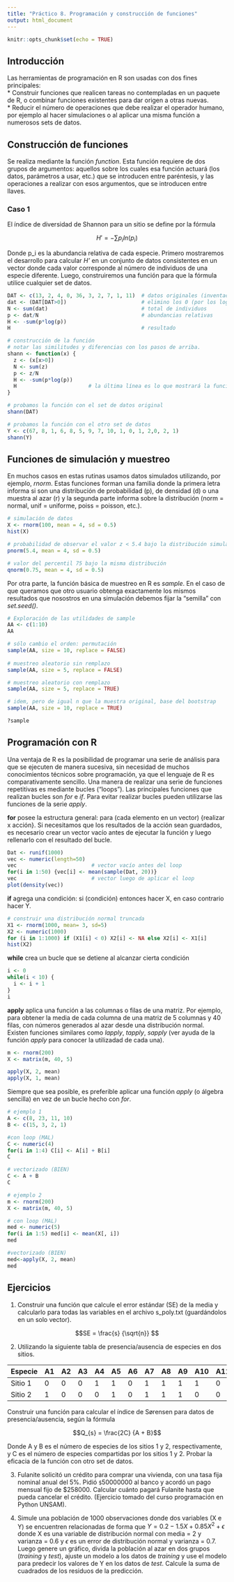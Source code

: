 ```yaml
---
title: "Práctico 8. Programación y construcción de funciones"
output: html_document
---
```


```r
knitr::opts_chunk$set(echo = TRUE)
```

## Introducción

Las herramientas de programación en R son usadas con dos fines principales:   
* Construir funciones que realicen tareas no contempladas en un paquete de R, o combinar funciones existentes para dar origen a otras nuevas.   
* Reducir el número de operaciones que debe realizar el operador humano, por ejemplo al hacer simulaciones o al aplicar una misma función a numerosos sets de datos.   

## Construcción de funciones

Se realiza mediante la función *function*. Esta función requiere de dos grupos de argumentos: aquellos sobre los cuales esa función actuará (los datos, parámetros a usar, etc.) que se introducen entre paréntesis, y las operaciones a realizar con esos argumentos, que se introducen entre llaves.   

### Caso 1
El índice de diversidad de Shannon para un sitio se define por la fórmula   

$$H' = - \sum{p_i ln(p_i)}$$   

Donde p_i es la abundancia relativa de cada especie.
Primero mostraremos el desarrollo para calcular *H'* en un conjunto de datos consistentes en un vector donde cada valor corresponde al número de individuos de una especie diferente. Luego, construiremos una función para que la fórmula utilice cualquier set de datos.  

```R
DAT <- c(13, 2, 4, 0, 36, 3, 2, 7, 1, 11)  # datos originales (inventados)
dat <- (DAT[DAT>0])                        # elimino los 0 (por los log)
N <- sum(dat)                              # total de individuos
p <- dat/N                                 # abundancias relativas
H <- -sum(p*log(p))
H                                          # resultado

# construcción de la función 
# notar las similitudes y diferencias con los pasos de arriba.
shann <- function(x) {
  z <- (x[x>0])
  N <- sum(z)
  p <- z/N
  H <- -sum(p*log(p))
  H                       # la última línea es lo que mostrará la función
}	

# probamos la función con el set de datos original
shann(DAT)

# probamos la función con el otro set de datos
Y <- c(67, 8, 1, 6, 8, 5, 9, 7, 10, 1, 0, 1, 2,0, 2, 1)
shann(Y)
```

## Funciones de simulación y muestreo

En muchos casos en estas rutinas usamos datos simulados utilizando, por ejemplo, *rnorm*. Estas funciones forman una familia donde la primera letra informa si son una distribución de probabilidad (p), de densidad (d) o una muestra al azar (r) y la segunda parte informa sobre la distribución (norm = normal, unif = uniforme, poiss = poisson, etc.).   

```R
# simulación de datos
X <- rnorm(100, mean = 4, sd = 0.5)
hist(X)

# probabilidad de observar el valor z < 5.4 bajo la distribución simulada arriba
pnorm(5.4, mean = 4, sd = 0.5)

# valor del percentil 75 bajo la misma distribución
qnorm(0.75, mean = 4, sd = 0.5)
```

Por otra parte, la función básica de muestreo en R es *sample*. En el caso de que queramos que otro usuario obtenga exactamente los mismos resultados que nosostros en una simulación debemos fijar la "semilla" con *set.seed()*.   

```R
# Exploración de las utilidades de sample
AA <- c(1:10)
AA

# sólo cambio el orden: permutación
sample(AA, size = 10, replace = FALSE) 
  
# muestreo aleatorio sin remplazo
sample(AA, size = 5, replace = FALSE)

# muestreo aleatorio con remplazo
sample(AA, size = 5, replace = TRUE) 

# idem, pero de igual n que la muestra original, base del bootstrap
sample(AA, size = 10, replace = TRUE) 

?sample	
```

## Programación con R

Una ventaja de R es la posibilidad de programar una serie de análisis para que se ejecuten de manera sucesiva, sin necesidad de muchos conocimientos técnicos sobre programación, ya que el lenguaje de R es comparativamente sencillo. Una manera de realizar una serie de funciones repetitivas es mediante bucles ("loops"). Las principales funciones que realizan bucles son *for* e *if*. Para evitar realizar bucles pueden utilizarse las funciones de la serie *apply*.    

**for**  posee la estructura general: para (cada elemento en un vector) {realizar x acción}. 
Si necesitamos que los resultados de la acción sean guardados, es necesario crear un vector vacío antes de ejecutar la función y luego rellenarlo con el resultado del bucle.   

```R
Dat <- runif(1000)
vec <- numeric(length=50)
vec					       # vector vacío antes del loop
for(i in 1:50) {vec[i] <- mean(sample(Dat, 20))} 
vec					       # vector luego de aplicar el loop
plot(density(vec))		              
```

**if** agrega una condición: si (condición) entonces hacer X, en caso contrario hacer Y.   
```R
# construir una distribución normal truncada
X1 <- rnorm(1000, mean= 3, sd=5)
X2 <- numeric(1000)
for (i in 1:1000) if (X1[i] < 0) X2[i] <- NA else X2[i] <- X1[i]
hist(X2)
```

**while** crea un bucle que se detiene al alcanzar cierta condición
```R
i <- 0
while(i < 10) {
  i <- i + 1
}
i

```


**apply** aplica una función a las columnas o filas de una matriz. Por ejemplo, para obtener la media de cada columna de una matriz de 5 columnas y 40 filas, con números generados al azar desde una distribución normal. Existen funciones similares como *lapply*, *tapply*, *sapply* (ver ayuda de la función *apply* para conocer la utilizadad de cada una).  

```R
m <- rnorm(200)
X <- matrix(m, 40, 5)

apply(X, 2, mean)
apply(X, 1, mean)
```

Siempre que sea posible, es preferible aplicar una función *apply* (o álgebra sencilla) en vez de un bucle hecho con *for*.   

```R
# ejemplo 1
A <- c(8, 23, 11, 10)
B <- c(15, 3, 2, 1)

#con loop (MAL)
C <- numeric(4)
for(i in 1:4) C[i] <- A[i] + B[i]
C

# vectorizado (BIEN)
C <- A + B
C

# ejemplo 2
m <- rnorm(200)
X <- matrix(m, 40, 5)

# con loop (MAL)
med <- numeric(5)
for(i in 1:5) med[i] <- mean(X[, i])
med

#vectorizado (BIEN)
med<-apply(X, 2, mean)
med
```

## Ejercicios

1. Construir una función que calcule el error estándar (SE) de la media y calcularlo para todas las variables en el archivo s_poly.txt (guardándolos en un solo vector).   

$$SE = \frac{s} {\sqrt{n}} $$   

2. Utilizando la siguiente tabla de presencia/ausencia de especies en dos sitios.

Especie | A1  | A2  | A3  | A4  | A5  | A6  | A7  | A8  | A9  | A10 | A11 | A12 | A13 | A14 | A15 |
------- | --- | --- | --- | --- | --- | --- | --- | --- | --- | --- | --- | --- | --- | --- | --- |
Sitio 1 |   0 |   0 |   0 |   1 |   1 |   0 |   1 |   1 |   1 |   1 |   0 |   0 |   0 |   1 |   1 |
Sitio 2 |   1 |   0 |   0 |   0 |   1 |   0 |   1 |   1 |   1 |   0 |   0 |   0 |   0 |   0 |   1 |    

 
Construir una función para calcular el índice de Sørensen para datos de presencia/ausencia, según la fórmula 

$$Q_{s} = \frac{2C} {A + B}$$   

Donde A y B es el número de especies de los sitios 1 y 2, respectivamente, y C es el número de especies compartidas por los sitios 1 y 2. Probar la eficacia de la función con otro set de datos.   

3. Fulanite solicitó un crédito para comprar una vivienda, con una tasa fija nominal anual del 5%. Pidió `$`50000000 al banco y acordó un pago mensual fijo de $258000. Calcular cuánto pagará Fulanite hasta que pueda cancelar el crédito. (Ejercicio tomado del curso programación en Python UNSAM).    

4. Simule una población de 1000 observaciones donde dos variables (X e Y) se encuentren relacionadas de forma que $Y = 0.2 - 1.5 X + 0.85 X^2 + \epsilon$ donde X es una variable de distribución normal con media = 2 y varianza = 0.6 y $\epsilon$ es un error de distribución normal y varianza = 0.7. Luego genere un gráfico, divida la población al azar en dos grupos (*training* y *test*), ajuste un modelo a los datos de *training* y use el modelo para predecir los valores de Y en los datos de *test*. Calcule la suma de cuadrados de los residuos de la predicción.